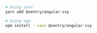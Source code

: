 ```bash
# Using yarn
yarn add @sentry/angular-ivy

# Using npm
npm install --save @sentry/angular-ivy
```
